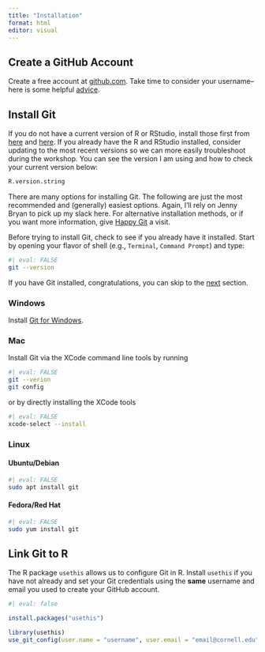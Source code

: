 ```yaml
---
title: "Installation"
format: html
editor: visual
---
```


## Create a GitHub Account

Create a free account at [github.com](https://github.com). Take time to consider your username-- here is some helpful [advice](https://happygitwithr.com/github-acct.html#username-advice).

## Install Git

If you do not have a current version of R or RStudio, install those first from [here](https://cloud.r-project.org/) and [here](https://posit.co/download/rstudio-desktop/). If you already have the R and RStudio installed, consider updating to the most recent versions so we can more easily troubleshoot during the workshop. You can see the version I am using and how to check your current version below:

```r
R.version.string
```

There are many options for installing Git. The following are just the most recommended and (generally) easiest options. Again, I'll rely on Jenny Bryan to pick up my slack here. For alternative installation methods, or if you want more information, give [Happy Git](https://happygitwithr.com/install-git.html#install-git) a visit.

Before trying to install Git, check to see if you already have it installed. Start by opening your flavor of shell (e.g., `Terminal`, `Command Prompt`) and type:

```bash
#| eval: FALSE
git --version
```

If you have Git installed, congratulations, you can skip to the [next](pat.qmd) section.

### Windows

Install [Git for Windows](https://gitforwindows.org/).

### Mac

Install Git via the XCode command line tools by running

```bash
#| eval: FALSE
git --verion
git config
```

or by directly installing the XCode tools

```bash
#| eval: FALSE
xcode-select --install
```

### Linux

#### Ubuntu/Debian

```bash
#| eval: FALSE
sudo apt install git
```

#### Fedora/Red Hat

```bash
#| eval: FALSE
sudo yum install git
```

## Link Git to R

The R package `usethis` allows us to configure Git in R. Install `usethis` if you have not already and set your Git credentials using the **same** username and email you used to create your GitHub account.

```r
#| eval: false

install.packages("usethis")

library(usethis)
use_git_config(user.name = "username", user.email = "email@cornell.edu")
```
